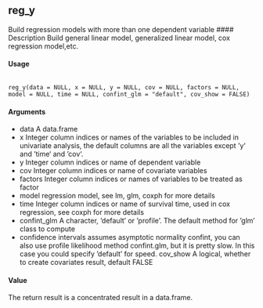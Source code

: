 ## reg_y
Build regression models with more than one dependent variable
#### Description
Build general linear model, generalized linear model, cox regression model,etc.

#### Usage
<pre><code>
reg_y(data = NULL, x = NULL, y = NULL, cov = NULL, factors = NULL,
model = NULL, time = NULL, confint_glm = "default", cov_show = FALSE)
</code></pre>

#### Arguments
* data A data.frame
* x Integer column indices or names of the variables to be included in univariate analysis, the default columns are all the variables except ‘y‘ and ‘time‘ and
‘cov‘.
* y Integer column indices or name of dependent variable
* cov Integer column indices or name of covariate variables
* factors Integer column indices or names of variables to be treated as factor
* model regression model, see lm, glm, coxph for more details
* time Integer column indices or name of survival time, used in cox regression, see coxph for more details
* confint_glm A character, ’default’ or ’profile’. The default method for ’glm’ class to compute
* confidence intervals assumes asymptotic normality confint, you can also use profile likelihood method confint.glm, but it is pretty slow. In this case you
could specify ’default’ for speed. cov_show A logical, whether to create covariates result, default FALSE

#### Value
The return result is a concentrated result in a data.frame.
